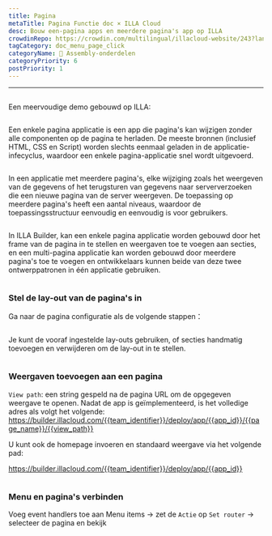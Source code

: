```yaml
---
title: Pagina
metaTitle: Pagina Functie doc × ILLA Cloud
desc: Bouw een-pagina apps en meerdere pagina's app op ILLA
crowdinRepo: https://crowdin.com/multilingual/illacloud-website/243?languages=nl&filter=basic&value=0
tagCategory: doc_menu_page_click
categoryName: 🧬 Assembly-onderdelen
categoryPriority: 6
postPriority: 1
---
```


* * *

## <h2 hidden>pagina</h2>

Een meervoudige demo gebouwd op ILLA: 

<img src='https://cdn.illacloud.com/official-website/img/docs/assemble/page1.gif' alt="" />

Een enkele pagina applicatie is een app die pagina's kan wijzigen zonder alle componenten op de pagina te herladen. De meeste bronnen (inclusief HTML, CSS en Script) worden slechts eenmaal geladen in de applicatie-infecyclus, waardoor een enkele pagina-applicatie snel wordt uitgevoerd.

<img src='https://cdn.illacloud.com/official-website/img/docs/assemble/page2.png' alt="" />

In een applicatie met meerdere pagina's, elke wijziging zoals het weergeven van de gegevens of het terugsturen van gegevens naar serververzoeken die een nieuwe pagina van de server weergeven. De toepassing op meerdere pagina's heeft een aantal niveaus, waardoor de toepassingsstructuur eenvoudig en eenvoudig is voor gebruikers.

<img src='https://cdn.illacloud.com/official-website/img/docs/assemble/page3.png' alt="" />

In ILLA Builder, kan een enkele pagina applicatie worden gebouwd door het frame van de pagina in te stellen en weergaven toe te voegen aan secties, en een multi-pagina applicatie kan worden gebouwd door meerdere pagina's toe te voegen en ontwikkelaars kunnen beide van deze twee ontwerppatronen in één applicatie gebruiken.

<img src='https://cdn.illacloud.com/official-website/img/docs/assemble/page4.png' alt="" />

### Stel de lay-out van de pagina's in

Ga naar de pagina configuratie als de volgende stappen：

<img src='https://cdn.illacloud.com/official-website/img/docs/assemble/page5.png' alt="" />

Je kunt de vooraf ingestelde lay-outs gebruiken, of secties handmatig toevoegen en verwijderen om de lay-out in te stellen. 

<img src='https://cdn.illacloud.com/official-website/img/docs/assemble/page6.gif' alt="" />

### Weergaven toevoegen aan een pagina

`View path`: een string gespeld na de pagina URL om de opgegeven weergave te openen. Nadat de app is geïmplementeerd, is het volledige adres als volgt het volgende: https://builder.illacloud.com/{{team_identifier}}/deploy/app/{{app_id}}/{{page_name}}/{{view_path}}

U kunt ook de homepage invoeren en standaard weergave via het volgende pad:

https://builder.illacloud.com/{{team_identifier}}/deploy/app/{{app_id}} 

<img src='https://cdn.illacloud.com/official-website/img/docs/assemble/page7.png' alt="" />

### Menu en pagina's verbinden

Voeg event handlers toe aan Menu items → zet de `Actie` op `Set router` → selecteer de pagina en bekijk

<img src='https://cdn.illacloud.com/official-website/img/docs/assemble/page8.gif' alt="" />
